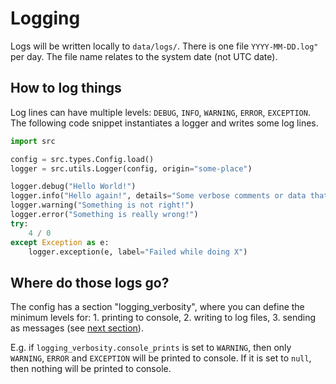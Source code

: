 # Logging

Logs will be written locally to `data/logs/`. There is one file `YYYY-MM-DD.log"` per day. The file name relates to the system date (not UTC date).

## How to log things

Log lines can have multiple levels: `DEBUG`, `INFO`, `WARNING`, `ERROR`, `EXCEPTION`. The following code snippet instantiates a logger and writes some log lines.

```python
import src

config = src.types.Config.load()
logger = src.utils.Logger(config, origin="some-place")

logger.debug("Hello World!")
logger.info("Hello again!", details="Some verbose comments or data that does not fit in a subject line")
logger.warning("Something is not right!")
logger.error("Something is really wrong!")
try:
    4 / 0
except Exception as e:
    logger.exception(e, label="Failed while doing X")
```

## Where do those logs go?

The config has a section "logging_verbosity", where you can define the minimum levels for: 1. printing to console, 2. writing to log files, 3. sending as messages (see [next section](/file-interfaces/messages)).

E.g. if `logging_verbosity.console_prints` is set to `WARNING`, then only `WARNING`, `ERROR` and `EXCEPTION` will be printed to console. If it is set to `null`, then nothing will be printed to console.
